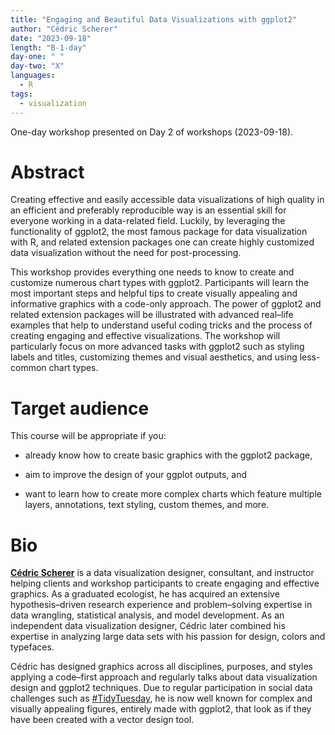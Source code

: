 ```yaml
---
title: "Engaging and Beautiful Data Visualizations with ggplot2"
author: "Cédric Scherer"
date: "2023-09-18"
length: "B-1-day"
day-one: " "
day-two: "X"
languages:
  - R
tags:
  - visualization
---
```


::: {.callout-note appearance="minimal"}
One-day workshop presented on Day 2 of workshops (2023-09-18).
:::

# Abstract

Creating effective and easily accessible data visualizations of high quality in an efficient and preferably reproducible way is an essential skill for everyone working in a data-related field.
Luckily, by leveraging the functionality of ggplot2, the most famous package for data visualization with R, and related extension packages one can create highly customized data visualization without the need for post-processing.

This workshop provides everything one needs to know to create and customize numerous chart types with ggplot2.
Participants will learn the most important steps and helpful tips to create visually appealing and informative graphics with a code-only approach.
The power of ggplot2 and related extension packages will be illustrated with advanced real--life examples that help to understand useful coding tricks and the process of creating engaging and effective visualizations.
The workshop will particularly focus on more advanced tasks with ggplot2 such as styling labels and titles, customizing themes and visual aesthetics, and using less-common chart types.

# Target audience

This course will be appropriate if you:

-   already know how to create basic graphics with the ggplot2 package,

-   aim to improve the design of your ggplot outputs, and

-   want to learn how to create more complex charts which feature multiple layers, annotations, text styling, custom themes, and more.

# Bio

[**Cédric Scherer**](https://cedricscherer.com) is a data visualization designer, consultant, and instructor helping clients and workshop participants to create engaging and effective graphics.
As a graduated ecologist, he has acquired an extensive hypothesis--driven research experience and problem--solving expertise in data wrangling, statistical analysis, and model development.
As an independent data visualization designer, Cédric later combined his expertise in analyzing large data sets with his passion for design, colors and typefaces.

Cédric has designed graphics across all disciplines, purposes, and styles applying a code--first approach and regularly talks about data visualization design and ggplot2 techniques.
Due to regular participation in social data challenges such as [#TidyTuesday](https://github.com/rfordatascience/tidytuesday), he is now well known for complex and visually appealing figures, entirely made with ggplot2, that look as if they have been created with a vector design tool.
